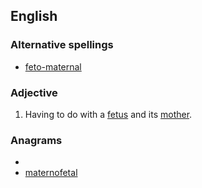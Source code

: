 ==English==
===Alternative spellings===
*[[feto-maternal]]
===Adjective===
{{en-adj|-}}
#{{medicine}} Having to do with a [[fetus]] and its [[mother]].

===Anagrams===
* {{alphagram|aaeeflmnortt}}
* [[maternofetal#English|maternofetal]]